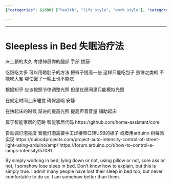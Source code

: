 ```yaml
---
{"categories": &id001 ["health", "life style", "work style"], "category": "Sleep", "date": "2023-12-22 23:52:59", "description": "This article offers insights into treating insomnia by recommending various methods, including stretching exercises, adjusting diet, and maintaining a consistent sleep schedule. Additionally, it suggests using smart home technology to simulate natural light rhythms for waking up. The text also provides information on how to control lamp intensity with Arduino.", "tags": *id001, "title": "Sleepless in Bed 失眠治疗法"}

---
```


------

# Sleepless in Bed 失眠治疗法

床上躺的太久 考虑伸展你的腿部 手部 拔筋

吃饭吃太多 可以用勒肚子的方法 把裤子提高一些 这样只能吃包子 煎饼之类的 不能吃大餐 哪怕饿了一晚上也不能吃

根据知乎 应该按照节律调整光照 但是在房间里只能模拟光照

在规定时间上床睡觉 确保黑暗 安静

在快起床的时候 渐进的提高光照 提高声音音量 辅助起床

属于智能家居的范畴 智能家居代码
https://github.com/home-assistant/core

自动调灯泡亮度 智能灯泡需要手工焊接串口转USB的板子 或者用arduino 树莓派实现
https://duino4projects.com/project-auto-intensity-control-of-street-light-using-arduino/amp/
https://forum.arduino.cc/t/how-to-control-a-lamps-intensity/57081

By simply working in bed, lying down or not, using pillow or not, sore ass or not, I somehow lose sleep in bed.
Don't know how to explain, but this is simply true. I admit many people have lost their sleep in bed too, but never comfortable to do so. I am somehow better than them.

